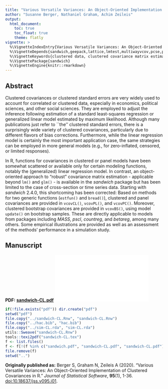 ---
title: "Various Versatile Variances: An Object-Oriented Implementation of Clustered Covariances in R"
author: "Susanne Berger, Nathaniel Graham, Achim Zeileis"
output:
  html_document:
    toc: true
    toc_float: true
    theme: flatly
vignette: >
  %\VignetteIndexEntry{Various Versatile Variances: An Object-Oriented Implementation of Clustered Covariances in R}
  %\VignetteDepends{sandwich,geepack,lattice,lmtest,multiwayvcov,pcse,plm,pscl,tools,utils}
  %\VignetteKeywords{clustered data, clustered covariance matrix estimators, object orientation, simulation, R}
  %\VignettePackage{sandwich}
  %\VignetteEngine{knitr::rmarkdown}
---

## Abstract

Clustered covariances or clustered standard errors are very widely used to
account for correlated or clustered data, especially in economics, political
sciences, and other social sciences. They are employed to adjust the inference
following estimation of a standard least-squares regression or generalized
linear model estimated by maximum likelihood. Although many publications just
refer to ``the'' clustered standard errors, there is a surprisingly wide
variety of clustered covariances, particularly due to different flavors of
bias corrections. Furthermore, while the linear regression model is certainly
the most important application case, the same strategies can be employed in
more general models (e.g., for zero-inflated, censored, or limited responses).

In R, functions for covariances in clustered or panel models have been
somewhat scattered or available only for certain modeling functions, notably
the (generalized) linear regression model. In contrast, an object-oriented
approach to "robust" covariance matrix estimation - applicable beyond
`lm()` and `glm()` - is available in the _sandwich_ package but
has been limited to the case of cross-section or time series data. Starting with
_sandwich_ 2.4.0, this shortcoming has been corrected: Based on methods for
two generic functions (`estfun()` and `bread()`), clustered and panel
covariances are provided in `vcovCL()`, `vcovPL()`, and `vcovPC()`. 
Moreover, clustered bootstrap covariances are provided in `vcovBS()`,
using model `update()` on bootstrap samples. These are directly
applicable to models from packages including _MASS_, _pscl_, _countreg_,
and _betareg_, among many others. Some empirical illustrations are provided
as well as an assessment of the methods' performance in a simulation study.


## Manuscript

**PDF:** [**sandwich-CL.pdf**](pdf/sandwich-CL.pdf) ![](pdf/sandwich-CL.pdf)

```{r, echo = FALSE, results = "hide", message = FALSE}
if(!file.exists("pdf")) dir.create("pdf")
setwd("pdf")
file.copy("../sandwich-CL.Rnw", "sandwich-CL.Rnw")
file.copy("../hac.bib", "hac.bib")
file.copy("../sim-CL.rda", "sim-CL.rda")
utils::Sweave("sandwich-CL.Rnw")
tools::texi2pdf("sandwich-CL.tex")
f <- list.files()
f <- f[!(f %in% c("sandwich.pdf", "sandwich-CL.pdf", "sandwich-CL.pdf"))]
file.remove(f)
setwd("..")
```

**Originally published as:**
Berger S, Graham N, Zeileis A (2020).
"Various Versatile Variances: An Object-Oriented Implementation of Clustered Covariances in R."
_Journal of Statistical Software_, **95**(1), 1-36.
[doi:10.18637/jss.v095.i01](https://doi.org/10.18637/jss.v095.i01).
